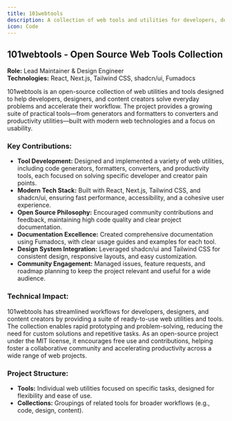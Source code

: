```yaml
---
title: 101webtools
description: A collection of web tools and utilities for developers, designers, and content creators.
icon: Code
---
```


## 101webtools - Open Source Web Tools Collection
**Role:** Lead Maintainer & Design Engineer  
**Technologies:** React, Next.js, Tailwind CSS, shadcn/ui, Fumadocs

101webtools is an open-source collection of web utilities and tools designed to help developers, designers, and content creators solve everyday problems and accelerate their workflow. The project provides a growing suite of practical tools—from generators and formatters to converters and productivity utilities—built with modern web technologies and a focus on usability.

### **Key Contributions:**
- **Tool Development:** Designed and implemented a variety of web utilities, including code generators, formatters, converters, and productivity tools, each focused on solving specific developer and creator pain points.
- **Modern Tech Stack:** Built with React, Next.js, Tailwind CSS, and shadcn/ui, ensuring fast performance, accessibility, and a cohesive user experience.
- **Open Source Philosophy:** Encouraged community contributions and feedback, maintaining high code quality and clear project documentation.
- **Documentation Excellence:** Created comprehensive documentation using Fumadocs, with clear usage guides and examples for each tool.
- **Design System Integration:** Leveraged shadcn/ui and Tailwind CSS for consistent design, responsive layouts, and easy customization.
- **Community Engagement:** Managed issues, feature requests, and roadmap planning to keep the project relevant and useful for a wide audience.

### **Technical Impact:**
101webtools has streamlined workflows for developers, designers, and content creators by providing a suite of ready-to-use web utilities and tools. The collection enables rapid prototyping and problem-solving, reducing the need for custom solutions and repetitive tasks. As an open-source project under the MIT license, it encourages free use and contributions, helping foster a collaborative community and accelerating productivity across a wide range of web projects.

### **Project Structure:**
- **Tools:** Individual web utilities focused on specific tasks, designed for flexibility and ease of use.
- **Collections:** Groupings of related tools for broader workflows (e.g., code, design, content).